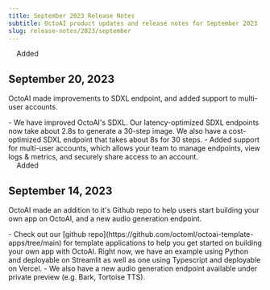 ```yaml
---
title: September 2023 Release Notes
subtitle: OctoAI product updates and release notes for September 2023
slug: release-notes/2023/september
---
```



<div className='changelog-status'>
<img src="../../assets/icons/plus.svg" width='12' height='12' noZoom />
<span>Added</span>
</div>

## September 20, 2023

OctoAI made improvements to SDXL endpoint, and added support to multi-user accounts.

<div className="changelog">
    - We have improved OctoAI's SDXL. Our latency-optimized SDXL endpoints now take about 2.8s to generate a 30-step image. We also have a cost-optimized SDXL endpoint that takes about 8s for 30 steps.
    - Added support for multi-user accounts, which allows your team to manage endpoints, view logs & metrics, and securely share access to an account.
</div>


<div className='changelog-status'>
<img src="../../assets/icons/plus.svg" width='12' height='12' noZoom />
<span>Added</span>
</div>

## September 14, 2023

OctoAI made an addition to it's Github repo to help users start building your own app on OctoAI, and a new audio generation endpoint. 

<div className="changelog">
    - Check out our [github repo](https://github.com/octoml/octoai-template-apps/tree/main) for template applications to help you get started on building your own app with OctoAI. Right now, we have an example using Python and deployable on Streamlit as well as one using Typescript and deployable on Vercel.
    - We also have a new audio generation endpoint available under private preview (e.g. Bark, Tortoise TTS).
</div>


